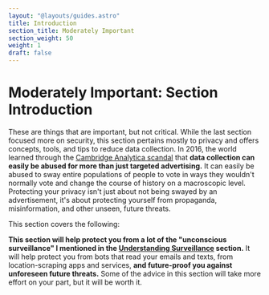 ```yaml
---
layout: "@layouts/guides.astro"
title: Introduction
section_title: Moderately Important
section_weight: 50
weight: 1
draft: false
---
```



# Moderately Important: Section Introduction

These are things that are important, but not critical. While the last section focused more on security, this section pertains mostly to privacy and offers concepts, tools, and tips to reduce data collection. In 2016, the world learned through the [Cambridge Analytica scandal](https://en.wikipedia.org/wiki/Facebook%E2%80%93Cambridge_Analytica_data_scandal) that **data collection can easily be abused for more than just targeted advertising.** It can easily be abused to sway entire populations of people to vote in ways they wouldn't normally vote and change the course of history on a macroscopic level. Protecting your privacy isn't just about not being swayed by an advertisement, it's about protecting yourself from propaganda, misinformation, and other unseen, future threats.

This section covers the following:

<GuidesList />

**This section will help protect you from a lot of the "unconscious surveillance" I mentioned in the [Understanding Surveillance](/guides/prologue/surveillance) section.** It will help protect you from bots that read your emails and texts, from location-scraping apps and services, **and future-proof you against unforeseen future threats.** Some of the advice in this section will take more effort on your part, but it will be worth it.
